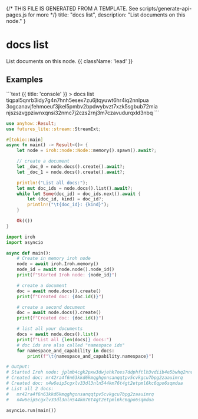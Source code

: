 {/* THIS FILE IS GENERATED FROM A TEMPLATE. See scripts/generate-api-pages.js for more */}
    title: "docs list",
    description: "List documents on this node."
}

<div className='not-prose mb-5'>
    <Breadcrumbs pages={[
        { name: 'API', href: '/docs/api', current: false },
        { name: 'docs list', href: '/docs/api/docs-list', current: true },
    ]} />
</div>

# docs list

List documents on this node. {{ className: 'lead' }}



## Examples

<CodeGroup title="docs list">
```text {{ title: 'console' }}
> docs list
      tiqpal5qnrb3idy7g4n7hnh5esex7zu6jtqyuwt6hr4iq2nnlpua
      3ogcanavjfehmoeuf3jkel5pmbv2bpdwybvzt7xzk5sgbub72mia
      njszszvgpziwnxqnsi32nmc7j2czs2rnj3m7czavudurqxld3nbq
```

```rust {{ title: 'rust' }}
use anyhow::Result;
use futures_lite::stream::StreamExt;

#[tokio::main]
async fn main() -> Result<()> {
    let node = iroh::node::Node::memory().spawn().await?;

    // create a document
    let _doc_0 = node.docs().create().await?;
    let _doc_1 = node.docs().create().await?;

    println!("List all docs:");
    let mut doc_ids = node.docs().list().await?;
    while let Some(doc_id) = doc_ids.next().await {
        let (doc_id, kind) = doc_id?;
        println!("\t{doc_id}: {kind}");
    }

    Ok(())
}

```



```python {{ title: 'python' }}
import iroh
import asyncio

async def main():
    # Create in memory iroh node
    node = await iroh.Iroh.memory()
    node_id = await node.node().node_id()
    print(f"Started Iroh node: {node_id}")

    # create a document
    doc = await node.docs().create()
    print(f"Created doc: {doc.id()}")

    # create a second document
    doc = await node.docs().create()
    print(f"Created doc: {doc.id()}")

    # list all your documents
    docs = await node.docs().list()
    print(f"List all {len(docs)} docs:")
    # doc ids are also called "namespace ids"
    for namespace_and_capability in docs:
        print(f"\t{namespace_and_capability.namespace}")

# Output:
# Started Iroh node: jplmb4cgk2pxw3dwjehk7oes7ddphftlh3vdiib4e5bwhq2nnokq
# Created doc: mr42ra4f6n63kkd6kmqghgonsanqqtpv5cvkgcu7bpg2zaauimrq
# Created doc: n4w6eip5cgxlv33dl3nln544km76t4gt2etpml6kc6qpo6sqmdua
# List all 2 docs:
# 	mr42ra4f6n63kkd6kmqghgonsanqqtpv5cvkgcu7bpg2zaauimrq
# 	n4w6eip5cgxlv33dl3nln544km76t4gt2etpml6kc6qpo6sqmdua

asyncio.run(main())

```


</CodeGroup>
